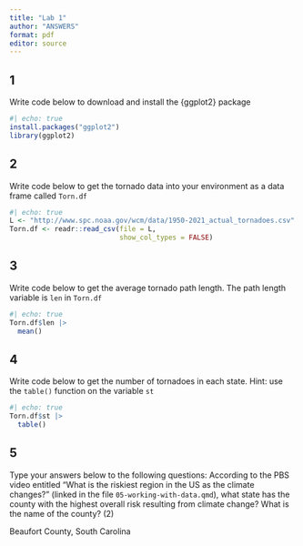 ```yaml
---
title: "Lab 1"
author: "ANSWERS"
format: pdf
editor: source
---
```


## 1 
Write code below to download and install the {ggplot2} package
```r
#| echo: true
install.packages("ggplot2")
library(ggplot2)
```

## 2 
Write code below to get the tornado data into your environment as a data frame called `Torn.df`
```r
#| echo: true
L <- "http://www.spc.noaa.gov/wcm/data/1950-2021_actual_tornadoes.csv"
Torn.df <- readr::read_csv(file = L,
                           show_col_types = FALSE)
```

## 3 
Write code below to get the average tornado path length. The path length variable is `len` in `Torn.df`
```r
#| echo: true
Torn.df$len |>
  mean()
```

## 4
Write code below to get the number of tornadoes in each state. Hint: use the `table()` function on the variable `st`
```r
#| echo: true
Torn.df$st |>
  table()
```

## 5

Type your answers below to the following questions: According to the PBS video entitled "What is the riskiest region in the US as the climate changes?" (linked in the file `05-working-with-data.qmd`), what state has the county with the highest overall risk resulting from climate change? What is the name of the county? (2)

Beaufort County, South Carolina